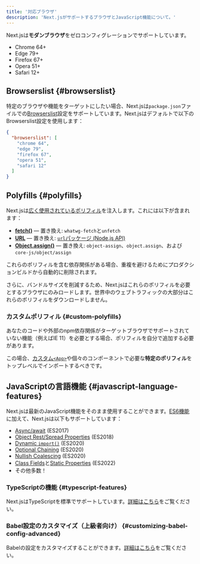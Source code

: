 ```yaml
---
title: '対応ブラウザ'
description: 'Next.jsがサポートするブラウザとJavaScript機能について。'
---
```


Next.jsは**モダンブラウザ**をゼロコンフィグレーションでサポートしています。

- Chrome 64+
- Edge 79+
- Firefox 67+
- Opera 51+
- Safari 12+

## Browserslist {#browserslist}

特定のブラウザや機能をターゲットにしたい場合、Next.jsは`package.json`ファイルでの[Browserslist](https://browsersl.ist)設定をサポートしています。Next.jsはデフォルトで以下のBrowserslist設定を使用します：

```json title="package.json"
{
  "browserslist": [
    "chrome 64",
    "edge 79",
    "firefox 67",
    "opera 51",
    "safari 12"
  ]
}
```

## Polyfills {#polyfills}

Next.jsは[広く使用されているポリフィル](https://github.com/vercel/next.js/blob/canary/packages/next-polyfill-nomodule/src/index.js)を注入します。これには以下が含まれます：

- [**fetch()**](https://developer.mozilla.org/docs/Web/API/Fetch_API) — 置き換え: `whatwg-fetch`と`unfetch`
- [**URL**](https://developer.mozilla.org/docs/Web/API/URL) — 置き換え: [`url`パッケージ (Node.js API)](https://nodejs.org/api/url.html)
- [**Object.assign()**](https://developer.mozilla.org/docs/Web/JavaScript/Reference/Global_Objects/Object/assign) — 置き換え: `object-assign`、`object.assign`、および`core-js/object/assign`

これらのポリフィルを含む依存関係がある場合、重複を避けるためにプロダクションビルドから自動的に削除されます。

さらに、バンドルサイズを削減するため、Next.jsはこれらのポリフィルを必要とするブラウザにのみロードします。世界中のウェブトラフィックの大部分はこれらのポリフィルをダウンロードしません。

### カスタムポリフィル {#custom-polyfills}

あなたのコードや外部のnpm依存関係がターゲットブラウザでサポートされていない機能（例えばIE 11）を必要とする場合、ポリフィルを自分で追加する必要があります。

この場合、[カスタム`<App>`](https://nextjs.org/docs/canary/pages/building-your-application/routing/custom-app)や個々のコンポーネントで必要な**特定のポリフィル**をトップレベルでインポートするべきです。

## JavaScriptの言語機能 {#javascript-language-features}

Next.jsは最新のJavaScript機能をそのまま使用することができます。[ES6機能](https://github.com/lukehoban/es6features)に加えて、Next.jsは以下もサポートしています：

- [Async/await](https://github.com/tc39/ecmascript-asyncawait) (ES2017)
- [Object Rest/Spread Properties](https://github.com/tc39/proposal-object-rest-spread) (ES2018)
- [Dynamic `import()`](https://github.com/tc39/proposal-dynamic-import) (ES2020)
- [Optional Chaining](https://github.com/tc39/proposal-optional-chaining) (ES2020)
- [Nullish Coalescing](https://github.com/tc39/proposal-nullish-coalescing) (ES2020)
- [Class Fields](https://github.com/tc39/proposal-class-fields)と[Static Properties](https://github.com/tc39/proposal-static-class-features) (ES2022)
- その他多数！

### TypeScriptの機能 {#typescript-features}

Next.jsはTypeScriptを標準でサポートしています。[詳細はこちら](https://nextjs.org/docs/canary/pages/api-reference/config/typescript)をご覧ください。

### Babel設定のカスタマイズ（上級者向け） {#customizing-babel-config-advanced}

Babelの設定をカスタマイズすることができます。[詳細はこちら](https://nextjs.org/docs/canary/pages/guides/babel)をご覧ください。
